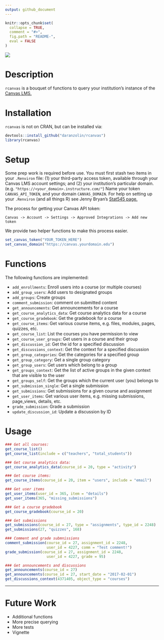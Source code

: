 ```yaml
---
output: github_document
---
```


<!-- README.md is generated from README.Rmd. Please edit that file -->

```r
knitr::opts_chunk$set(
  collapse = TRUE,
  comment = "#>",
  fig.path = "README-",
  eval = FALSE
)
```

![](https://avatars3.githubusercontent.com/u/515326?v=3&s=400)

# Description

`rcanvas` is a bouquet of functions to query your institution's instance of the [Canvas LMS.](https://www.canvaslms.com)

# Installation

`rcanvas` is not on CRAN, but can be installed via:

```r
devtools::install_github("daranzolin/rcanvas")
library(rcanvas)
```

# Setup

Some prep work is required before use. You must first stash two items in your `.Renviron` file: (1) your third-party access token, available through your Canvas LMS account settings; and (2) your institution's particular domain. (e.g. `"https://<your_domain>.instructure.com/"`) Name your token `CANVAS_API_TOKEN`, and your domain `CANVAS_DOMAIN`. For help on setting up your `.Renviron` (and all things R) see Jenny Bryan's [Stat545 page.](http://stat545.com/bit003_api-key-env-var.html)

The process for getting your Canvas API token:

`Canvas -> Account -> Settings -> Approved Integrations -> Add new token`

We provide two helper functions to make this process easier.

```r
set_canvas_token("YOUR_TOKEN_HERE")
set_canvas_domain("https://canvas.yourdomain.edu")
```

# Functions

The following functions are implemented:

* `add_enrollments`: Enroll users into a course (or multiple courses)
* `add_group_users`: Add users to designated groups
* `add_groups`: Create groups
* `comment_submission`: comment on submitted content
* `get_announcements`: Get announcements for a course
* `get_course_analytics_data`: Get course analytics data for a course
* `get_course_gradebook`: Get the gradebook for a course
* `get_course_items`: Get various course items, e.g. files, modules, pages, quizzes, etc.
* `get_course_list`: List the courses you have permission to view
* `get_course_user_groups`: Get users in a course and their group
* `get_discussion_id`: Get the id for a specified discussion
* `get_discussions_context`: Get the context for a specified discussion
* `get_group_categories`: Get the categories for a specified group
* `get_group_category`: Get a single group category
* `get_group_users`: Get users which belong to a group
* `get_groups_context`: Get the list of active groups in the given context that are visible to the user
* `get_groups_self`: Get the groups which the current user (you) belongs to
* `get_submission_single`: Get a single submission
* `get_submissions`: Get submissions for a given course and assignment
* `get_user_items`: Get various user items, e.g. missing submissions, page_views, details, etc.
* `grade_submission`: Grade a submission
* `update_discussion_id`: Update a discussion by ID

# Usage

```r
### Get all courses:
get_course_list()
get_course_list(include = c("teachers", "total_students"))

### Get course analytics data:
get_course_analytics_data(course_id = 20, type = "activity")

### Get course items:
get_course_items(course_id = 20, item = "users", include = "email")

### Get user items
get_user_items(user_id = 365, item = "details")
get_user_items(365, "missing_submissions")

### Get a course gradebook
get_course_gradebook(course_id = 20)

### Get submissions
get_submissions(course_id = 27, type = "assignments", type_id = 2248)
get_submissions(27, "quizzes", 168)

### Comment and grade submnissions
comment_submission(course_id = 27, assignment_id = 2248, 
                   user_id = 4227, comm = "Test comment!")
grade_submission(course_id = 27, assignment_id = 2248, 
                   user_id = 4227, grade = 95)

### Get announcements and discussions
get_announcements(course_id = 27) 
get_announcements(course_id = 27, start_date = "2017-02-01") 
get_discussions_context(4371405, object_type = "courses")

```

***

# Future Work
* Additional functions
* More precise querying
* More tests
* Vignette

